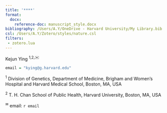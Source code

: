 ```yaml
---
title: '****'
format:
  docx:
    reference-doc: manuscript_style.docx
bibliography: /Users/A.Y/OneDrive - Harvard University/My Library.bib
csl: /Users/A.Y/Zotero/styles/nature.csl
filters: 
 - zotero.lua
---
```


Kejun Ying ^1,2,✉️^

```r
email = "kying@g.harvard.edu"
```

^1^ Division of Genetics, Department of Medicine, Brigham and Women's Hospital and Harvard Medical School, Boston, MA, USA

^2^ T. H. Chan School of Public Health, Harvard University, Boston, MA, USA

^✉^ email: `r email`
